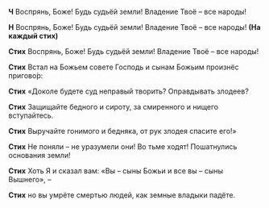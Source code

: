 **Ч** Воспрянь, Боже! Будь судьёй земли! Владение Твоё – все народы!

**Н** Воспрянь, Боже! Будь судьёй земли! Владение Твоё – все народы! **(На каждый стих)**

**Стих** Воспрянь, Боже! Будь судьёй земли! Владение Твоё – все народы!

**Стих** Встал на Божьем совете Господь и сынам Божьим произнёс пригово́р:

**Стих** «Доколе будете суд неправый творить? Оправдывать злодеев?

**Стих** Защищайте бедного и сироту, за смиренного и нищего вступайтесь.

**Стих** Выручайте гонимого и бедняка, от рук злодея спасите его!»

**Стих** Не поняли – не уразумели они! Во тьме ходят! Пошатнулись основания земли!

**Стих** Хоть Я и сказал вам: «Вы – сыны Божьи и все вы – сыны Вышнего», –

**Стих** но вы умрёте смертью людей, как земные владыки падёте.
